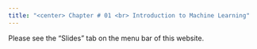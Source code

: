 ```yaml
---
title: "<center> Chapter # 01 <br> Introduction to Machine Learning"
---
```


Please see the "Slides" tab on the menu bar of this website. 
